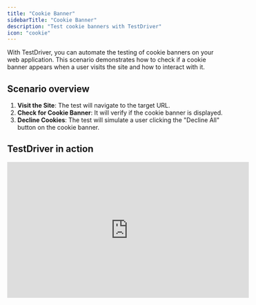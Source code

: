 ```yaml
---
title: "Cookie Banner"
sidebarTitle: "Cookie Banner"
description: "Test cookie banners with TestDriver"
icon: "cookie"
---
```



With TestDriver, you can automate the testing of cookie banners on your web application. This scenario demonstrates how to check if a cookie banner appears when a user visits the site and how to interact with it.

<TestPrereqs />

## Scenario overview
1. **Visit the Site**: The test will navigate to the target URL.
2. **Check for Cookie Banner**: It will verify if the cookie banner is displayed.
3. **Decline Cookies**: The test will simulate a user clicking the "Decline All" button on the cookie banner.



## TestDriver in action
<iframe
  width="560"
  height="315"
  src="https://www.youtube.com/embed/mhTffX0SG94"
  title="Testing Cookie Banners with TestDriver"
  frameborder="0"
  allow="accelerometer; autoplay; clipboard-write; encrypted-media; gyroscope; picture-in-picture"
  allowfullscreen
></iframe>